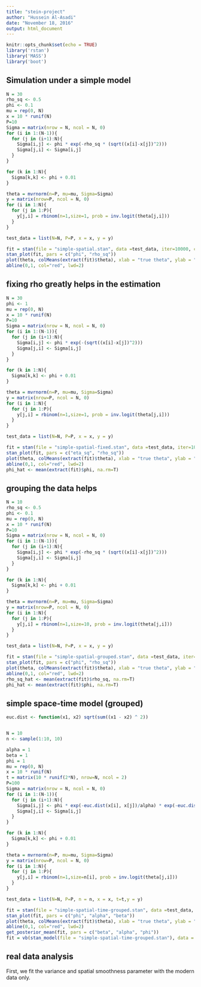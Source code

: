 ```yaml
---
title: "stein-project"
author: "Hussein Al-Asadi"
date: "November 18, 2016"
output: html_document
---
```


```r
knitr::opts_chunk$set(echo = TRUE)
library('rstan')
library('MASS')
library('boot')
```

## Simulation under a simple model

```r
N = 30
rho_sq <- 0.5
phi <- 0.1
mu = rep(0, N)
x = 10 * runif(N)
P=10
Sigma = matrix(nrow = N, ncol = N, 0)
for (i in 1:(N-1)){
  for (j in (i+1):N){
    Sigma[i,j] <- phi * exp(-rho_sq * (sqrt((x[i]-x[j])^2)))
    Sigma[j,i] <- Sigma[i,j]
  }
}

for (k in 1:N){
  Sigma[k,k] <- phi + 0.01
}

theta = mvrnorm(n=P, mu=mu, Sigma=Sigma)
y = matrix(nrow=P, ncol = N, 0)
for (i in 1:N){
  for (j in 1:P){
    y[j,i] = rbinom(n=1,size=1, prob = inv.logit(theta[j,i]))
  }
}

test_data = list(N=N, P=P, x = x, y = y)

fit = stan(file = "simple-spatial.stan", data =test_data, iter=10000, chains=1)
stan_plot(fit, pars = c("phi", "rho_sq"))
plot(theta, colMeans(extract(fit)$theta), xlab = "true theta", ylab = "estimated theta")
abline(0,1, col="red", lwd=2)
```

## fixing rho greatly helps in the estimation

```r
N = 30
phi <- 1
mu = rep(0, N)
x = 10 * runif(N)
P=10
Sigma = matrix(nrow = N, ncol = N, 0)
for (i in 1:(N-1)){
  for (j in (i+1):N){
    Sigma[i,j] <- phi * exp(-(sqrt((x[i]-x[j])^2)))
    Sigma[j,i] <- Sigma[i,j]
  }
}

for (k in 1:N){
  Sigma[k,k] <- phi + 0.01
}

theta = mvrnorm(n=P, mu=mu, Sigma=Sigma)
y = matrix(nrow=P, ncol = N, 0)
for (i in 1:N){
  for (j in 1:P){
    y[j,i] = rbinom(n=1,size=1, prob = inv.logit(theta[j,i]))
  }
}

test_data = list(N=N, P=P, x = x, y = y)

fit = stan(file = "simple-spatial-fixed.stan", data =test_data, iter=10000, chains=1)
stan_plot(fit, pars = c("eta_sq", "rho_sq"))
plot(theta, colMeans(extract(fit)$theta), xlab = "true theta", ylab = "estimated theta")
abline(0,1, col="red", lwd=2)
phi_hat <- mean(extract(fit)$phi, na.rm=T)

```



## grouping the data helps

```r
N = 10
rho_sq <- 0.5
phi <- 0.1
mu = rep(0, N)
x = 10 * runif(N)
P=10
Sigma = matrix(nrow = N, ncol = N, 0)
for (i in 1:(N-1)){
  for (j in (i+1):N){
    Sigma[i,j] <- phi * exp(-rho_sq * (sqrt((x[i]-x[j])^2)))
    Sigma[j,i] <- Sigma[i,j]
  }
}

for (k in 1:N){
  Sigma[k,k] <- phi + 0.01
}

theta = mvrnorm(n=P, mu=mu, Sigma=Sigma)
y = matrix(nrow=P, ncol = N, 0)
for (i in 1:N){
  for (j in 1:P){
    y[j,i] = rbinom(n=1,size=10, prob = inv.logit(theta[j,i]))
  }
}

test_data = list(N=N, P=P, x = x, y = y)

fit = stan(file = "simple-spatial-grouped.stan", data =test_data, iter=10000, chains=1)
stan_plot(fit, pars = c("phi", "rho_sq"))
plot(theta, colMeans(extract(fit)$theta), xlab = "true theta", ylab = "estimated theta")
abline(0,1, col="red", lwd=2)
rho_sq_hat <- mean(extract(fit)$rho_sq, na.rm=T)
phi_hat <- mean(extract(fit)$phi, na.rm=T)
```

## simple space-time model (grouped)

```r
euc.dist <- function(x1, x2) sqrt(sum((x1 - x2) ^ 2))


N = 10
n <- sample(1:10, 10)

alpha = 1
beta = 1
phi = 1
mu = rep(0, N)
x = 10 * runif(N)
t = matrix(10 * runif(2*N), nrow=N, ncol = 2)
P=100
Sigma = matrix(nrow = N, ncol = N, 0)
for (i in 1:(N-1)){
  for (j in (i+1):N){
    Sigma[i,j] <- phi * exp(-euc.dist(x[i], x[j])/alpha) * exp(-euc.dist(t[i,], t[j,])/beta);
    Sigma[j,i] <- Sigma[i,j]
  }
}

for (k in 1:N){
  Sigma[k,k] <- phi + 0.01
}

theta = mvrnorm(n=P, mu=mu, Sigma=Sigma)
y = matrix(nrow=P, ncol = N, 0)
for (i in 1:N){
  for (j in 1:P){
    y[j,i] = rbinom(n=1,size=n[i], prob = inv.logit(theta[j,i]))
  }
}

test_data = list(N=N, P=P, n = n, x = x, t=t,y = y)

fit = stan(file = "simple-spatial-time-grouped.stan", data =test_data, iter=10000, chains=1)
stan_plot(fit, pars = c("phi", "alpha", "beta"))
plot(theta, colMeans(extract(fit)$theta), xlab = "true theta", ylab = "estimated theta")
abline(0,1, col="red", lwd=2)
get_posterior_mean(fit, pars = c("beta", "alpha", "phi"))
fit = vb(stan_model(file = "simple-spatial-time-grouped.stan"), data = test_data)

```

## real data analysis


First, we fit the variance and spatial smoothness parameter with the modern data only.

```r



```